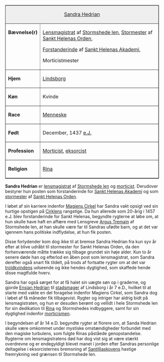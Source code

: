 {{title:Sandra Hedrian}}
{{author:Laura Holmegaard}}
{{timestamp:2014-09-21T14:11:43Z}}
{{copyright:Sandra Hedrian}}
<table border=1 cellpadding=2 cellspacing=0 align=right style="margin-left:1em"><tr valign=top><td style="background:#efefef;" colspan=2 align=center>[[Sandra Hedrian]]
</td></tr>
<tr valign=top><td>'''Bævnelse(r)'''
</td><td>[[Lensmagistrat]] af [[Stormshede len]],
[[Stormester (gejstlig)|Stormester]] af [[Sankt Helenas Orden]],

[[Forstanderinde]] af [[Sankt Helenas Akademi]],

Morticistmester
</td></tr><tr valign=top><td>'''Hjem'''
</td><td>[[Lindsborg]]
</td></tr><tr valign=top><td>'''Køn'''
</td><td>Kvinde</td></tr><tr valign=top><td>'''Race'''
</td><td>[[Menneske]]
</td></tr><tr valign=top><td>'''Født'''
</td><td>December, 1437 [[e.J.]]</td></tr><tr valign=top><td>'''Profession'''
</td><td>[[Morticist]], [[eksorcist]]</td></tr><tr valign=top><td>'''Religion'''
</td><td>[[Rina]]
</td></tr></table>'''Sandra Hedrian''' er [[lensmagistrat]] af [[Stormshede len]] og [[morticist]]. Derudover bestyrer hun posten som forstanderinde for [[Sankt Helenas Akademi]] og som [[stormester (gejstlig)|stormester]] af [[Sankt Helenas Orden]].

I løbet af sin karriere indenfor [[Magiens Cirkel]] har Sandra vakt opsigt ved sin hurtige opstigen på [[Cirklen|Cirklens]] rangstige. Da hun allerede som 20-årig i 1457 e.J. blev forstanderinde for Sankt Helenas, begyndte rygterne at løbe om, at hun skulle have haft en affære med Lensgreve [[Argus Tremain]] af Stormshede len, at han skulle være far til Sandras ufødte barn, og at det var igennem hans politiske indflydelse, at hun fik posten.

Disse forlydender kom dog ikke til at bremse Sandra Hedrian fra kun syv år efter at blive udråbt til stormester for Sankt Helenas Orden, da den forhenværende måtte trække sig tilbage grundet sin høje alder. Kun to år senere døde han og efterlod en åben post som lensmagistrat, som Sandra derefter også snart fik tildelt, på trods af fortsatte rygter om at det var [[troldkvinde|troldkvindens]] udseende og ikke hendes dygtighed, som skaffede hende disse magtfulde hverv.

Sandra har også sørget for at få halet sin uægte søn op i graderne, og gjorde [[Ensian Hedrian]] til [[stadsmager]] af Lindsborg i år 7 e.D., hvilket til at starte med vakte en del foragelse indenfor Magiens Cirkel, som Sandra dog i løbet af få måneder fik tilbagevist. Rygter og intriger har aldrig bidt på lensmagistraten, og hun er desuden berømt og vellidt i hele Stormshede len for sin dedikation til [[Rina]] og Stormshedes indbyggere, samt for sin dygtighed indenfor [[morticisme|morticismen]].

I begyndelsen af år 14 e.D. begyndte rygter at florere om, at Sanda Hedrian skulle være omkommet under mystiske omstændigheder forbundet med den magiske turbulens, som fulgte Rinas påståede genopstandelse. Rygterne om lensmagistratens død har dog vist sig at være stærkt overdrevne og er endegyldigt blevet manet i jorden efter Sandras personlige deltagelse i eksorcisternes bremsning af [[Santillia|Santilliaskovens]] hastige fremrykning ved grænsen til Stormshede len.